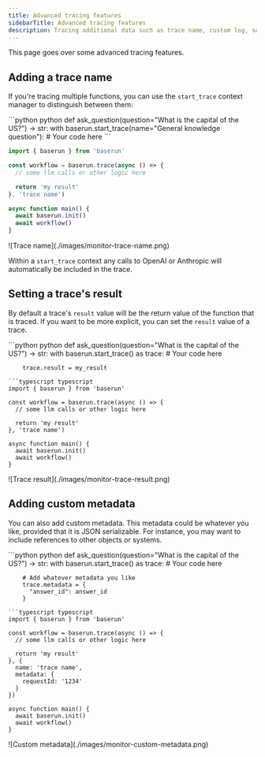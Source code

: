 ```yaml
---
title: Advanced tracing features
sidebarTitle: Advanced tracing features
description: Tracing additional data such as trace name, custom log, session ID, etc
---
```


This page goes over some advanced tracing features.

## Adding a trace name

If you're tracing multiple functions, you can use the `start_trace` context manager to distinguish between them:

<CodeGroup>
```python python
  def ask_question(question="What is the capital of the US?") -> str:
  with baserun.start_trace(name="General knowledge question"): # Your code here
```
  
```typescript typescript
import { baserun } from 'baserun'

const workflow = baserun.trace(async () => {
  // some llm calls or other logic here

  return 'my result'
}, 'trace name')

async function main() {
  await baserun.init()
  await workflow()
}

````

</CodeGroup>
<Frame>
![Trace name](./images/monitor-trace-name.png)
</Frame>

Within a `start_trace` context any calls to OpenAI or Anthropic will automatically be included in the trace.

## Setting a trace's result

By default a trace's `result` value will be the return value of the function that is traced. If you want to be more explicit, you can set the `result` value of a trace.

<CodeGroup>
```python python
def ask_question(question="What is the capital of the US?") -> str:
    with baserun.start_trace() as trace:
        # Your code here

        trace.result = my_result

````
```typescript typescript
import { baserun } from 'baserun'

const workflow = baserun.trace(async () => {
  // some llm calls or other logic here

  return 'my result'
}, 'trace name')

async function main() {
  await baserun.init()
  await workflow()
}

````

</CodeGroup>
<Frame>
![Trace result](./images/monitor-trace-result.png)
</Frame>

## Adding custom metadata

You can also add custom metadata. This metadata could be whatever you like, provided that it is JSON serializable. For instance, you may want to include references to other objects or systems.

<CodeGroup>
```python python
def ask_question(question="What is the capital of the US?") -> str:
    with baserun.start_trace() as trace:
        # Your code here

        # Add whatever metadata you like
        trace.metadata = {
          "answer_id": answer_id
        }

````
```typescript typescript
import { baserun } from 'baserun'

const workflow = baserun.trace(async () => {
  // some llm calls or other logic here

  return 'my result'
}, {
  name: 'trace name',
  metadata: {
    requestId: '1234'
  }
})

async function main() {
  await baserun.init()
  await workflow()
}
````
</CodeGroup>

<Frame>
![Custom metadata](./images/monitor-custom-metadata.png)
</Frame>
